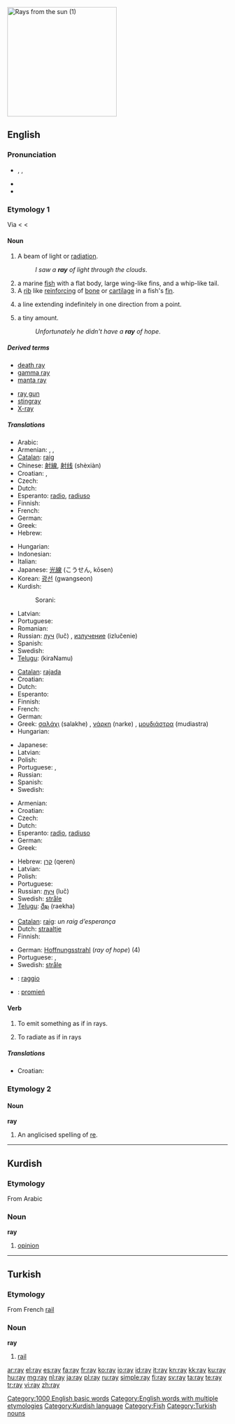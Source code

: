 [[Image:Crepuscular_rays_with_clouds_and_high_contrast_fg_FL.jpg|thumb|right|250px|Rays from the [[sun]] (1)]]
{{also|Ray}}
==English==
{{wikipedia|mul=ray (fish)}}

===Pronunciation===
* {{enPR|rā}}, {{IPA|/reɪ/}}, {{SAMPA|/reI/}}
* {{audio|en-us-ray.ogg|Audio (US)}}
* {{rhymes|eɪ}}

===Etymology 1===
Via {{etyl|enm}} < {{etyl|fro}} < {{etyl|la}} {{term|radius|lang=la|staff, stake, spoke}}

====Noun====
{{en-noun}}

# A beam of light or [[radiation]].
#: ''I saw a '''ray''' of light through the clouds''.
# a marine [[fish]] with a flat body, large wing-like fins, and a whip-like tail.
# A [[rib]] like [[reinforcing]] of [[bone]] or [[cartilage]] in a fish's [[fin]].
# {{Mathematics}} a line extending indefinitely in one direction from a point.
# {{colloquial}} a tiny amount.
#: ''Unfortunately he didn't have a '''ray''' of hope''.

=====Derived terms=====
{{rel-top|terms derived from ray (noun)}}
* [[death ray]]
* [[gamma ray]]
* [[manta ray]]
{{rel-mid}}
* [[ray gun]]
* [[stingray]]
* [[X-ray]]
{{rel-bottom}}

=====Translations=====
{{trans-top|beam of light or radiation}}
* Arabic: {{Arab|[[شعاع]]}} {{IPAchar|(šoʕāʕ)}} {{m}}
* Armenian: {{t-|hy|ճառագայթ|tr=č̣aṙagayt’|sc=Armn|xs=Armenian}}, {{t-|hy|ճաճանչ|tr=č̣ač̣anč|sc=Armn|xs=Armenian}}, {{t-|hy|շող|tr=šoġ|sc=Armn|xs=Armenian}}
* [[Catalan]]: [[raig]] {{m}}
* Chinese: [[射線]], [[射线]] (shèxiàn)
* Croatian: {{t-|hr|zraka|f|alt=zrȁka}}, {{t+|hr|zrak|zrȃk|m}}
* Czech: {{t-|cs|paprsek|m}}
* Dutch: {{t-|nl|straal|f}}
* Esperanto: [[radio]], [[radiuso]]
* Finnish: {{t+|fi|säde}}
* French: {{t+|fr|rayon|m}}
* German: {{t+|de|Strahl|m}}
* Greek: {{t+|el|ακτίνα|f|tr=aktina|sc=Grek}}
* Hebrew: {{t|he|קרן|f|tr=qeren|sc=Hebr}}
{{trans-mid}}
* Hungarian: {{t+|hu|sugár}}
* Indonesian: {{t-|id|sinar|xs=Indonesian}}
* Italian: {{t-|it|raggio|m}}
* Japanese: [[光線]] (こうせん, kōsen)
* Korean: [[광선]] (gwangseon)
* Kurdish:
*: Sorani: {{t|ku|تشک|tr=tishk|sc=ku-Arab}}
* Latvian: {{t-|lv|stars|m|xs=Latvian}}
* Portuguese: {{t+|pt|raio|m}}
* Romanian: {{t-|ro|rază|f}}
* Russian: [[луч]] (luč) {{m}}, [[излучение]] (izlučenie) {{n}}
* Spanish: {{t+|es|rayo|m}}
* Swedish: {{t+|sv|stråle|c}}
* [[Telugu]]: {{t|te|కిరణము|sc=Telu}}(kiraNamu)
{{trans-bottom}}

{{trans-top|marine fish with a flat body, large wing-like fins, and a whip-like tail}}
* [[Catalan]]: [[rajada]]
* Croatian: {{t|hr|raža|f}}
* Dutch: {{t+|nl|rog|m}}
* Esperanto: {{t-|eo|rajo|xs=Esperanto}}
* Finnish: {{t+|fi|rausku}}
* French: {{t+|fr|raie|f}}
* German: {{t+|de|Rochen|m}}
* Greek: [[σαλάχι]] (salakhe) {{n}}, [[νάρκη]] (narke) {{f}}, [[μουδιάστρα]] (mudiastra) {{f}}
* Hungarian: {{t+|hu|rája}}
{{trans-mid}}
* Japanese: {{t|ja|えい|tr=ei|sc=Jpan}}
* Latvian: {{t-|lv|raja|f|xs=Latvian}}
* Polish: {{t+|pl|płaszczka|f}}
* Portuguese: {{t+|pt|arraia|f}}, {{t+|pt|raia|f}}
* Russian: {{t+|ru|скат|m|tr=skat|sc=Cyrl}}
* Spanish: {{t+|es|raya}}
* Swedish: {{t+|sv|rocka|c}}
{{trans-bottom}}

{{trans-top|mathematics: line extending indefinitely in one direction from a point}}
* Armenian: {{t-|hy|ճառագայթ|tr=č̣aṙagayt’|sc=Armn|xs=Armenian}}
* Croatian: {{t-|hr|polupravac|m|alt=pȍlupravac}}
* Czech: {{t-|cs|polopřímka|f}}
* Dutch: {{t-|nl|straal|f}}
* Esperanto: [[radio]], [[radiuso]]
* German: {{t+|de|Strahl|m}}
* Greek: {{t+|el|ημιευθεία|sc=Grek}}
{{trans-mid}}
* Hebrew: [[קרן]] (qeren) {{f}}
* Latvian: {{t-|lv|stars|m|xs=Latvian}}
* Polish: {{t+|pl|promień|m}}
* Portuguese: {{t+|pt|raio|m}}
* Russian: [[луч]] (luč) {{m}}
* Swedish: [[stråle]] {{c}}
* [[Telugu]]: [[రేఖ]] (raekha)
{{trans-bottom}}

{{trans-top|colloquial: tiny amount}}
* [[Catalan]]: [[raig]]: ''un raig d’esperança''
* Dutch: [[straaltje]] {{n}}
* Finnish: {{t-|fi|rahtunen}}
{{trans-mid}}
* German: [[Hoffnungsstrahl]] {{m}} (''ray of hope'') (4)
* Portuguese: {{t+|pt|pingo|m}}, {{t+|pt|fio|m}}
* Swedish: [[stråle]] {{c}}
{{trans-bottom}}

{{checktrans-top}}
* {{ttbc|Italian}}: [[raggio]] {{m}}
* {{ttbc|Polish}}: [[promień]] {{m}}
{{trans-bottom}}

====Verb====
{{en-verb}}

# {{transitive}} To emit something as if in rays.
# {{intransitive}} To radiate as if in rays

=====Translations=====
{{trans-top|to emit something as if in rays, to radiate as if in rays}}
* Croatian: {{t-|hr|zračiti|alt=zráčiti}}
{{trans-mid}}
{{trans-bottom}}

===Etymology 2===

====Noun====
'''ray'''

# {{music}} An anglicised spelling of [[re]].

[[Category:1000 English basic words]]
[[Category:English words with multiple etymologies]]

----

==Kurdish==

===Etymology===
From Arabic

===Noun===
'''ray'''

# [[opinion]]

[[Category:Kurdish language]]

----

==Turkish==

===Etymology===
From French [[rail]]

===Noun===
'''ray'''

# [[rail]]

[[Category:Fish]]
[[Category:Turkish nouns]]

[[ar:ray]]
[[el:ray]]
[[es:ray]]
[[fa:ray]]
[[fr:ray]]
[[ko:ray]]
[[io:ray]]
[[id:ray]]
[[it:ray]]
[[kn:ray]]
[[kk:ray]]
[[ku:ray]]
[[hu:ray]]
[[mg:ray]]
[[nl:ray]]
[[ja:ray]]
[[pl:ray]]
[[ru:ray]]
[[simple:ray]]
[[fi:ray]]
[[sv:ray]]
[[ta:ray]]
[[te:ray]]
[[tr:ray]]
[[vi:ray]]
[[zh:ray]]